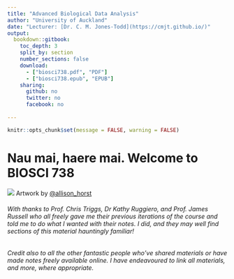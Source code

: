 ```yaml
--- 
title: "Advanced Biological Data Analysis"
author: "University of Auckland"
date: "Lecturer: [Dr. C. M. Jones-Todd](https://cmjt.github.io/)"
output: 
  bookdown::gitbook:
    toc_depth: 3
    split_by: section
    number_sections: false
    download:
      - ["biosci738.pdf", "PDF"]
      - ["biosci738.epub", "EPUB"]
    sharing:
      github: no
      twitter: no
      facebook: no
  
---
```


```r
knitr::opts_chunk$set(message = FALSE, warning = FALSE)
```

# Nau mai, haere mai. Welcome to BIOSCI 738 {-}

![](https://raw.githubusercontent.com/allisonhorst/stats-illustrations/master/other-stats-artwork/debugging.jpg)
Artwork by [\@allison_horst](https://github.com/allisonhorst/)


###### With thanks to Prof. Chris Triggs, Dr Kathy Ruggiero, and Prof. James Russell who all freely gave me their previous iterations of the course and told me to do what I wanted with their notes. I did, and they may well find sections of this material hauntingly familiar!

###### Credit also to all the other fantastic people who've shared materials or have made notes freely available online.  I have endeavoured to link all materials, and more, where appropriate.

